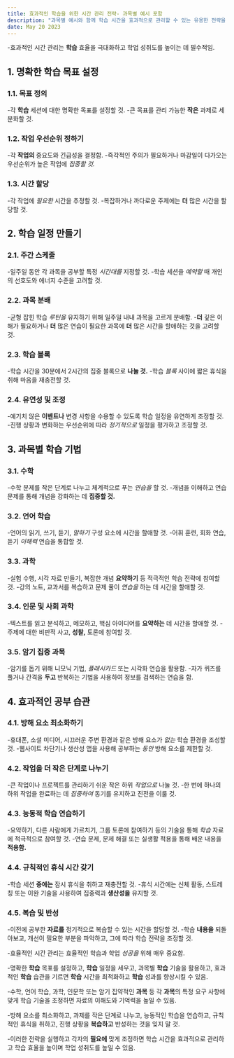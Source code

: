 ```yaml
---
title: 효과적인 학습을 위한 시간 관리 전략- 과목별 예시 포함
description: "과목별 예시와 함께 학습 시간을 효과적으로 관리할 수 있는 유용한 전략을 제공하여 과목별 학습을 최적화하는 데 도움을 줍니다."
date: May 20 2023
---
```


-효과적인 시간 관리는 **학습** 효율을 극대화하고 학업 성취도를 높이는 데 필수적임. 





## 1. 명확한 학습 목표 설정
### 1.1. 목표 정의

-각 **학습** 세션에 대한 명확한 목표를 설정할 것.
-큰 목표를 관리 가능한 **작은** 과제로 세분화할 것.
### 1.2. 작업 우선순위 정하기

-각 **작업의** 중요도와 긴급성을 결정함.
-즉각적인 주의가 필요하거나 마감일이 다가오는 우선순위가 높은 작업에 _집중할 것._
### 1.3. 시간 할당

-각 작업에 _필요한_ 시간을 추정할 것.
-복잡하거나 까다로운 주제에는 **더** 많은 시간을 할당할 것.
## 2. 학습 일정 만들기
### 2.1. 주간 스케줄

-일주일 동안 각 과목을 공부할 특정 _시간대를_ 지정할 것.
-학습 세션을 _예약할_ 때 개인의 선호도와 에너지 수준을 고려할 것.
### 2.2. 과목 분배

-균형 잡힌 학습 _루틴을_ 유지하기 위해 일주일 내내 과목을 고르게 분배함.
-**더** 깊은 이해가 필요하거나 **더** 많은 연습이 필요한 과목에 **더** 많은 시간을 할애하는 것을 고려할 것.
### 2.3. 학습 블록

-학습 시간을 30분에서 2시간의 집중 블록으로 **나눌 것.**
-학습 _블록_ 사이에 짧은 휴식을 취해 마음을 재충전할 것.
### 2.4. 유연성 및 조정

-예기치 않은 **이벤트나** 변경 사항을 수용할 수 있도록 학습 일정을 유연하게 조정할 것.
-진행 상황과 변화하는 우선순위에 따라 _정기적으로_ 일정을 평가하고 조정할 것.
## 3. 과목별 학습 기법
### 3.1. 수학

-수학 문제를 작은 단계로 나누고 체계적으로 푸는 _연습을_ 할 것.
-개념을 이해하고 연습 문제를 통해 개념을 강화하는 데 **집중할 것.**
### 3.2. 언어 학습

-언어의 읽기, 쓰기, 듣기, _말하기_ 구성 요소에 시간을 할애할 것.
-어휘 훈련, 회화 연습, 듣기 _이해력_ 연습을 통합할 것.
### 3.3. 과학

-실험 수행, 시각 자료 만들기, 복잡한 개념 **요약하기** 등 적극적인 학습 전략에 참여할 것.
-강의 노트, 교과서를 복습하고 문제 풀이 _연습을_ 하는 데 시간을 할애할 것.
### 3.4. 인문 및 사회 과학

-텍스트를 읽고 분석하고, 메모하고, 핵심 아이디어를 **요약하는** 데 시간을 할애할 것.
-주제에 대한 비판적 사고, **성찰,** 토론에 참여할 것.
### 3.5. 암기 집중 과목

-암기를 돕기 위해 니모닉 기법, _플래시카드_ 또는 시각화 연습을 활용함.
-자가 퀴즈를 풀거나 간격을 **두고** 반복하는 기법을 사용하여 정보를 검색하는 연습을 함.
## 4. 효과적인 공부 습관
### 4.1. 방해 요소 최소화하기

-휴대폰, 소셜 미디어, 시끄러운 주변 환경과 같은 방해 요소가 _없는_ 학습 환경을 조성할 것.
-웹사이트 차단기나 생산성 앱을 사용해 공부하는 _동안_ 방해 요소를 제한할 것.
### 4.2. 작업을 더 작은 단계로 나누기

-큰 작업이나 프로젝트를 관리하기 쉬운 작은 하위 _작업으로_ 나눌 것.
-한 번에 하나의 하위 작업을 완료하는 데 _집중하여_ 동기를 유지하고 진전을 이룰 것.
### 4.3. 능동적 학습 연습하기

-요약하기, 다른 사람에게 가르치기, 그룹 토론에 참여하기 등의 기술을 통해 _학습_ 자료에 적극적으로 참여할 것.
-연습 문제, 문제 해결 또는 실생활 적용을 통해 배운 내용을 **적용함.**
### 4.4. 규칙적인 휴식 시간 갖기

-학습 세션 **중에는** 잠시 휴식을 취하고 재충전할 것.
-휴식 시간에는 신체 활동, 스트레칭 또는 이완 기술을 사용하여 집중력과 **생산성을** 유지할 것.
### 4.5. 복습 및 반성

-이전에 공부한 **자료를** 정기적으로 복습할 수 있는 시간을 할당할 것.
-학습 **내용을** 되돌아보고, 개선이 필요한 부분을 파악하고, 그에 따라 학습 전략을 조정할 것.


-효율적인 시간 관리는 효율적인 학습과 학업 _성공을_ 위해 매우 중요함. 



-명확한 **학습** 목표를 설정하고, **학습** 일정을 세우고, 과목별 **학습** 기술을 활용하고, 효과적인 **학습** 습관을 기르면 **학습** 시간을 최적화하고 **학습** 성과를 향상시킬 수 있음. 



-수학, 언어 학습, 과학, 인문학 또는 암기 집약적인 **과목** 등 각 **과목**의 특정 요구 사항에 맞게 학습 기술을 조정하면 자료의 이해도와 기억력을 높일 수 있음. 



-방해 요소를 최소화하고, 과제를 작은 단계로 나누고, 능동적인 학습을 연습하고, 규칙적인 휴식을 취하고, 진행 상황을 **복습하고** 반성하는 것을 잊지 말 것. 



-이러한 전략을 실행하고 각자의 **필요에** 맞게 조정하면 학습 시간을 효과적으로 관리하고 학습 효율을 높이며 학업 성취도를 높일 수 있음. 



